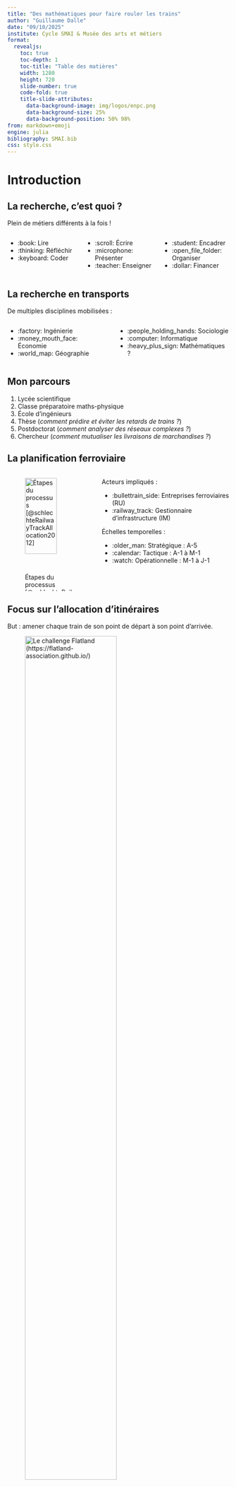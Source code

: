```yaml
---
title: "Des mathématiques pour faire rouler les trains"
author: "Guillaume Dalle"
date: "09/10/2025"
institute: Cycle SMAI & Musée des arts et métiers
format:
  revealjs:
    toc: true
    toc-depth: 1
    toc-title: "Table des matières"
    width: 1280
    height: 720
    slide-number: true
    code-fold: true
    title-slide-attributes:
      data-background-image: img/logos/enpc.png
      data-background-size: 25%
      data-background-position: 50% 98%
from: markdown+emoji
engine: julia
bibliography: SMAI.bib
css: style.css
---
```


# Introduction

## La recherche, c'est quoi ?

Plein de métiers différents à la fois !

:::: {.columns}

::: {.column width="33%"}

- :book: Lire
- :thinking: Réfléchir
- :keyboard: Coder

:::

::: {.column width="33%"}

- :scroll: Écrire
- :microphone: Présenter
- :teacher: Enseigner

:::

::: {.column width="33%"}

- :student: Encadrer
- :open_file_folder: Organiser
- :dollar: Financer

:::

::::

## La recherche en transports

De multiples disciplines mobilisées :

:::: {.columns}

::: {.column}
- :factory: Ingénierie
- :money_mouth_face: Économie
- :world_map: Géographie
:::

::: {.column}
- :people_holding_hands: Sociologie
- :computer: Informatique
- :heavy_plus_sign: Mathématiques ?
:::

::::

## Mon parcours

1. Lycée scientifique
1. Classe préparatoire maths-physique
1. École d'ingénieurs
1. Thèse (_comment prédire et éviter les retards de trains ?_)
1. Postdoctorat (_comment analyser des réseaux complexes ?_)
1. Chercheur (_comment mutualiser les livraisons de marchandises ?_)

## La planification ferroviaire

:::: {.columns}

::: {.column width="40%"}

![Étapes du processus [@schlechteRailwayTrackAllocation2012]](img/papers/planning.png){.lightbox width="80%"}

:::

::: {.column width="60%"}

Acteurs impliqués :

- :bullettrain_side: Entreprises ferroviaires (RU)
- :railway_track: Gestionnaire d'infrastructure (IM)

Échelles temporelles :

- :older_man: Stratégique : A-5
- :calendar: Tactique : A-1 à M-1
- :watch: Opérationnelle : M-1 à J-1

:::

::::

## Focus sur l'allocation d'itinéraires

But : amener chaque train de son point de départ à son point d'arrivée.

![Le challenge Flatland (<https://flatland-association.github.io/>)](img/flatland/animation.gif){.lightbox width="70%"}

Problème d'**optimisation** sur un **graphe**, de **complexité** exponentielle.

# Notions de théorie des graphes

## Définition

:::: {.columns}
::: {.column width="60%"}
Un graphe $G = (N, A)$ est composé

- d'un ensemble de noeuds $i \in N$
- d'un ensemble d'arêtes $a = (i, j) \in A$
:::
::: {.column width="40%"}
```julia
using Graphs, CairoMakie, GraphMakie, NetworkLayout, StableRNGs

function plot_graph(g, w=nothing; layout=Spring(), margin=(0.1, 0.1, 0.1, 0.1))
    pos = layout(g)
    x0, x1 = minimum(map(x -> x[1], pos)), maximum(map(x -> x[1], pos))
    y0, y1 = minimum(map(x -> x[2], pos)), maximum(map(x -> x[2], pos))
    elabels = isnothing(w) ? nothing : [string(w[src(e), dst(e)]) for e in edges(g)]
    fig = Figure()
    ax = Axis(fig[1, 1])
    pl = graphplot!(ax, g; layout=_ -> pos, ilabels=collect(1:nv(g)), elabels, ilabels_fontsize=50, elabels_fontsize=40, arrow_shift=:end, arrow_size=isnothing(w) * 40)
    xlims!(ax, x0 - margin[4] * (x1 - x0), x1 + margin[2] * (x1 - x0))
    ylims!(ax, y0 - margin[1] * (y1 - y0), y1 + margin[3] * (y1 - y0))
    hidedecorations!(ax)
    hidespines!(ax)
    return fig
end

plot_graph(SimpleGraph(10, 20; rng=StableRNG(0)))
```

:::
::::

Permet de représenter des connexions entre différentes entités.

## Origines : les 7 ponts de Königsberg

Le premier problème de théorie des graphes fut posé par Euler.

![Peut-on traverser tous ces ponts une fois chacun sans revenir sur ses pas ?](img/graphs/konigsberg.png){.lightbox}

## Applications

:::: {.columns}
::: {.column width="33%"}
- Communications
:::
::: {.column width="33%"}
- Réseaux sociaux
:::
::: {.column width="33%"}
- Molécules / protéines
:::
::::

![Structure de communauté dans un graphe [@abbeCommunityDetectionStochastic2018]](img/graphs/community.png){.lightbox width="70%"}

## Le réseau ferroviaire comme graphe

Un noeud ne correspond pas toujours à une localisation physique !

![Représentation graphique d'un réseau avec orientation [@laurentFlatlandCompetition20202021]](img/flatland/graph.png){.lightbox}

# Notions d'optimisation

## Est-ce de l'IA ?

L'Intelligence Artificielle désigne un ensemble d'algorithmes permettant d'automatiser des tâches typiquement attribuées aux humains.

::::: {.columns}

:::: {.column width="33%"}
::: {.callout-note}
### Prédiction

Anticiper un phénomène inconnu ou futur.
:::
![](img/apps/translate.png){height=250 fig-align="center"}
::::

:::: {.column width="33%"}
::: {.callout-tip}
### Génération

Produire des médias à partir de consignes et d'exemples.
:::
![](img/apps/chatgpt.png){height=250 fig-align="center"}
::::

:::: {.column width="33%"}
::: {.callout-warning}
### Décision

Planifier l'usage de ressources limitées.
:::
![](img/apps/maps.png){height=250 fig-align="center"}
::::

:::::

## Vous apprendrez cette année à résoudre des problèmes d'optimisation

:::: {.columns}
::: {.column width="60%"}
Trouver le minimum d'une fonction $x \in \mathbb{R} \longmapsto f(x)$.

Il suffit de calculer sa dérivée $f'(x)$ (pente de la courbe) et de résoudre $f'(x) = 0$.

Problème : comment fait-on si $x$ doit satisfaire des contraintes ?
:::
::: {.column width="40%"}
```julia
x = -4:0.01:4
f(x) = 3cos(x-3) / (x+5)
fig = Figure(size=(600, 600))
ax = Axis(fig[1, 1], xlabel="x", ylabel="f(x)", xlabelsize=50, ylabelsize=50, aspect=1.0)
lines!(ax, x, f.(x), linewidth=8)
fig
```
:::
::::


## Un problème sous contrainte

On me donne une tôle d'aluminium de surface $1 m^2$ pour fabriquer une casserole. Comment obtenir le plus grand volume ?

:::: {.columns}
::: {.column width="50%"}

- La casserole a un rayon $r$ et une hauteur $h$.
- Sa surface est donnée par $S(r, h) = \pi r^2 + 2 \pi r h$.
- Son volume est donné par $V(r, h) = \pi r^2 h$.
:::
::: {.column width="50%"}
Problème d'optimisation :

$$\begin{aligned}\max_{r,h} \quad & V(r, h)  \\ \text{s.c.} \quad & S(r, h) \leq 1  \\ & r \geq 0 \\ & h \geq 0\end{aligned}$$
:::
::::

## Modéliser la réalité

:::: {.columns}
Pour que l'ordinateur aide à la décision, il faut expliciter le problème :

::: {.column width="25%"}
- Données
:::
::: {.column width="25%"}
- Variables
:::
::: {.column width="25%"}
- Contraintes
:::
::: {.column width="25%"}
- Objectif
:::

::::

::: {.callout-important}
### Simplification nécessaire

"Tous les modèles sont faux, mais certains sont utiles." (George Box)
:::

## Données du problème

:::: {.columns}

::: {.column width="35%"}

- Topographie du réseau : un graphe dirigé $G = (N, A)$

- Durée de la journée $T$

:::

::: {.column width="5%"}
:::

::: {.column width="60%"}
- Ensemble $V$ de voyages, chaque voyage $v \in V$ possédant :
  - Station de depart $s_v^d$ et d'arrivée $s_v^a$
  - Heure de départ $h_v^d$ et d'arrivée $h_v^a$ théoriques
:::

::::

## Variables de décision

Itinéraire de chaque voyage : suite de noeuds $(n_v^1, ..., n_v^T)$

Heures d'arrivée et de départ ? Déterminées par les contraintes.

![Décider ce que fait chaque train à chaque intersection [@laurentFlatlandCompetition20202021]](img/flatland/flatland_env_and_transitions.png){.lightbox}

## Contraintes à respecter

- Chaque voyage existe sur le réseau : $(n_v^t, n_v^{t+1}) \in A$
- Chaque voyage part de sa station de départ : $n_v^1 = s_v^d$
- Chaque voyage arrive à sa station d'arrivée : $n_v^T = s_v^a$
- Chaque voyage attend son heure de départ : $n_v^1 = n_v^2 = \dots = n_v^{h_v^d}$
- Deux voyages n'occupent jamais le même noeud en même temps : $n_v^t \neq n_{v'}^t$

## Fonction objectif

Retard d'un voyage :
$$r_v = \max(0, \delta_v) \quad \text{où} \quad \delta_v = \min \{t : n_v^t = s_v^a\} - h_v^a$$

"Coût" à minimiser : plusieurs choix possibles

:::: {.columns}
::: {.column}
- Retard total $\sum_v r_v$
:::
::: {.column}
- Retard maximal $\max_v r_v$
:::
::::

## Résolution

Les problèmes d'optimisation réalistes sont résolus par des algorithmes, implémentés sous forme de code informatique.

Critères d'évaluation :

:::: {.columns}
::: {.column width="50%"}
- :white_check_mark: Terminaison
- :point_right: Correction
:::
::: {.column width="50%"}
- :1st_place_medal: Optimalité
- :runner: Complexité
:::
::::

# Notions de complexité

## Taille de l'entrée & efficacité

:::: {.columns}
::: {.column width="60%"}
Nos données d'entrée se mesurent par : 

- le nombre de noeuds du graphe $N$
- le nombre d'arêtes du graphe $A$
- le nombre de voyages $V$
:::
::: {.column width="40%"}
L'efficacité d'un algorithme se mesure par :

- le temps de calcul
- la mémoire utilisée
:::
::::

Plus l'entrée est grande, plus l'algorithme utilise de ressources.

## Polynomial vs exponentiel

On mesure la complexité en opérations arithmétiques ($+$, $-$, $\times$, $\div$).
Supposons que chacune prend $1$ nanoseconde.

| Complexité | $N = 50$ | $N = 100$ | $N = 200$ 
|---|---|---|---|---|
| "linéaire" ($N$) | 50 ns | 0.1 µs | 0.2 µs
| "quadratique" ($N^2$) | 2.5 µs | 10 µs | 40 ms |
| "cubique" ($N^3$) | 0.1 ms | 1 ms | 8 ms |
| "exponentielle" ($2^N$) | 13 jours | 10$^{13}$ ans | ? |

## Exemples

| Problème | Complexité | Algorithme |
|---|---|---|
| Trouver le minimum d'une liste de nombres | $N$ | Parcours simple |
| Trier une liste de nombres | $N \log N$ | Tri fusion |
| Calculer un seul itinéraire | $N \log N$ | A* |
| Calculer plusieurs itinéraires compatibles | exponentielle | ? |

# Le rôle des benchmarks

## Pourquoi se comparer ?

:::: {.columns}
::: {.column width="35%"}
On sait résoudre des problèmes exponentiels, mais pas toujours exactement.

Benchmark = instances de test standardisées pour évaluer les différentes approches.
:::
::: {.column width="65%"}
![Différentes méthodes de résolution pour Flatland [@laurentFlatlandCompetition20202021]](img/flatland/flatland_score_plot_v3.png){.lightbox}
:::
::::

Nécessite de trouver des points communs entre différents problèmes.

## Simplification 1 : de la réalité à Flatland

:::: {.columns}
::: {.column width="60%"}
Flatland est un problème plus simple que la réalité :

- Réseau assimilé à une grille
- Commande centralisée
- Vitesse constante
- Pas de stations intermédiaires
- Pas de mécanisme de sécurité

:::
::: {.column width="40%"}
![Un paysage suisse bucolique (<https://flatland-association.github.io>)](img/flatland/Flatland_Preview.svg){.lightbox width="80%"}
:::
::::

## Simplification 2 : de Flatland au MAPF

:::: {.columns}
::: {.column width="60%"}
Le _Multi-Agent PathFinding_ est un problème encore plus simple que Flatland :

- Cellules plus simples (vides ou obstacles)
- Les agents sont ponctuels
- Pas d'accidents aléatoires

Très utile pour développer de nouveaux algorithmes !
:::
::: {.column width="40%"}
![Une instance de MAPF à deux agents [@gaoReviewGraphbasedMultiagent2024]](img/mapf/simple.png){.lightbox}
:::
::::

## Le benchmark MAPF

Instances de tailles et natures variées [@sternMultiAgentPathfindingDefinitions2019].

:::: {.columns}
::: {.column width="20%"}
![](img/mapf/Berlin_1_256.svg)
Villes
:::
::: {.column width="20%"}
![](img/mapf/brc202d.svg)
Jeux vidéo
:::
::: {.column width="20%"}
![](img/mapf/maze-32-32-2.svg)
Labyrinthes
:::
::: {.column width="20%"}
![](img/mapf/room-64-64-8.svg)
Pièces
:::
::: {.column width="20%"}
![](img/mapf/random-32-32-20.svg)
Aléatoires
:::
::::

## Comment gagner le challenge Flatland ?

:::: {.columns}
::: {.column width="50%"}
Avec des techniques éprouvées pour un problème plus simple (MAPF) :

1. Recherche d'itinéraire efficace pour un seul train
2. Gestion des conflits pour plusieurs trains

Découvrons la stratégie de l'équipe gagnante !
:::
::: {.column width="50%"}
![Les deadlocks sont un défi majeur [@liScalableRailPlanning2021]](img/flatland/deadlocks.png){.lightbox}
:::
::::

# Itinéraire pour un seul train

## Existe-t-il toujours un plus court chemin ?

:::: {.columns}
::: {.column width="50%"}
Pas si le graphe est déconnecté

```julia
g = blockdiag(complete_graph(3), complete_graph(3))
plot_graph(g)
```
:::
::: {.column width="40%"}
Pas si le graphe a des cycles de coût négatif

```julia
using SimpleWeightedGraphs
g = SimpleWeightedDiGraph([
  0 1 0 0
  0 0 1 0
  0 -2 0 1
  0 0 0 0
])
plot_graph(g, weights(g))
```
:::
::::

## Recherche en largeur : exploration naïve

Explorer le graphe par cercles concentriques autour du point de départ.

::::: {.columns}

:::: {.column width="50%"}
::: {.callout-tip}
### Avantage

Très facile à appliquer
:::
::::

:::: {.column width="50%"}
::: {.callout-warning}
### Défaut

Exploration à l'aveugle
:::
::::

:::::

[Lien de visualisation](https://tobinatore.github.io/algovis/pathfinding.html)

## Algorithme A* : exploration guidée

Prioriser les sommets selon la somme de deux quantités :

- distance exacte depuis l'origine $g(n)$
- distance _approximative_ jusqu'à la destination $h(n)$

::::: {.columns}

:::: {.column width="50%"}
::: {.callout-tip}
### Avantage

Évite de se disperser
:::
::::

:::: {.column width="50%"}
::: {.callout-warning}
### Défaut

Nécessite une bonne "heuristique"
:::
::::

:::::

[Lien de visualisation](https://tobinatore.github.io/algovis/pathfinding.html)

## Est-ce le meilleur algorithme ?

:::: {.columns}
::: {.column width="50%"}
A* est le meilleur algorithme de sa "famille" si l'heuristique utilisée est :

- admissible : sous-estime toujours le coût du chemin restant
- consistente : satisfait l'inégalité triangulaire $h(j) \leq w(i, j) + h(i)$

Mais on peut faire mieux si on a accès au graphe en avance [@bastRoutePlanningTransportation2016].
:::
::: {.column width="50%"}
![](img/graphs/routing.png)
:::
::::

# Itinéraires pour plusieurs trains

## Une explosion des possibilités

Idéalement, on voudrait trouver les itinéraires pour chaque agent en parallèle.

Plus les agents sont nombreux, plus on dévie du chemin optimal.

[Lien de visualisation](https://tracker.pathfinding.ai/instances?mapId=63761f265d814f08ecdbf3c2&reason=unknown&scenId=63761f275d814f08ecdbfa03&instanceId=637636c25d814f08ecf24266&solutionId=64113b7aa77d79716569426c&source=submitted).

## Recherche arborescente : c'est trop long !

Idée (_Conflict-Based Search_) : dès qu'on rencontre un conflit, explorer les deux possibilités engendrées.

::::: {.columns}

:::: {.column width="60%"}
![Il faut explorer toutes les feuilles de l'arbre [@wangWherePathsCollide2025]](img/mapf/cbs.png){.lightbox}
::::

:::: {.column width="40%"}
::: {.callout-tip}
### Avantage

Trouve une solution optimale
:::
::: {.callout-warning}
### Défaut

Complexité exponentielle
:::
::::

:::::

## Planification priorisée

Idée : planifier les agents un par un, et les considérer comme obstacles figés ensuite.

::::: {.columns}

:::: {.column width="60%"}
![L'ordre de priorité est important [@wangWherePathsCollide2025]](img/mapf/prioritized.png){.lightbox}
::::

:::: {.column width="40%"}
::: {.callout-tip}
### Avantage

Très rapide à exécuter
:::
::: {.callout-warning}
### Défaut

Ne trouve pas forcément de solution (optimale)
:::
::::

:::::

## Recherche à voisinages larges

Quand on a trouvé une solution, on peut l'améliorer itérativement :

- Choisir un ensemble d'agents
- Oublier leurs chemins
- Reconstruire de nouveaux chemins en gardant les autres fixés
- Voir si on a trouvé mieux

# Pour aller plus loin

## Représentation des graphes en mémoire

Plusieurs formats possibles :

- Matrice d'adjacence
- Liste d'adjacence
- Liste d'arêtes

[Lien de visualisation](https://visualgo.net/en/graphds)

## Complexité théorique ou pratique

La complexité théorique ne dit pas tout.

L'efficacité d'un algorithme dépend aussi 

- de l'ordinateur et du processeur utilisé, CPU ou GPU
- du langage de programmation choisi
- des structures de données
- du coût d'accès à la mémoire
- de la taille des caches

## Conclusion

- :vertical_traffic_light: Les maths peuvent servir à décrire et résoudre des problèmes d'optimisation en transport.
- :scream: Certains sont faciles (plus court chemin), d'autres difficiles (Flatland).
- :bar_chart: Simplifier et généraliser le problème permet des approches générales et comparables.
- :melting_face: En pratique, tout est toujours plus compliqué (c'est ça qui est fun).

## Références

::: {#refs}
:::

## Des questions ?

Mon site web pour plus d'infos : <https://gdalle.github.io/>